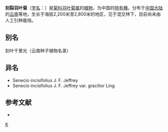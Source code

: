 {{Speciesbox
| genus = Nemosenecio
| species = incisifolius
| authority = (J. F. Jeffrey) B. Nord.
}}

'''刻裂羽叶菊'''（[[学名|学名]]：{{lang|la|''Nemosenecio incisifolius''}}）是[[菊科|菊科]][[羽叶菊属|羽叶菊属]]的[[植物|植物]]，为中国的[[特有種|特有種]]。分布于[[中国大陆|中国大陆]]的[[云南|云南]]等地，生长于海拔2,200米至2,800米的地区，见于混交林下，目前尚未由人工引种栽培。

== 别名 ==
刻叶千里光（云南种子植物名录）

== 异名 ==
* Senecio incisifolius J. F. Jeffrey
* Senecio incisifolius J. F. Jeffrey var. gracilior Ling

== 参考文献 ==
<div class="references-small">
* {{cite web| url =http://www.bioinfo.cn/db05/KmzwSpecies.php?action=view&id=4960| title =刻裂羽叶菊| work =《中国高等植物数据库全库》| publisher =中国科学院微生物研究所| author =昆明植物研究所| accessdate =2009-02-25| deadurl =yes| archiveurl =https://web.archive.org/web/20160305025734/http://www.bioinfo.cn/db05/KmzwSpecies.php?action=view&id=4960| archivedate =2016-03-05}}
</div>
{{Taxonbar|from=Q10898789}}

[[Category:羽叶菊属|K]]


{{植物小作品}}